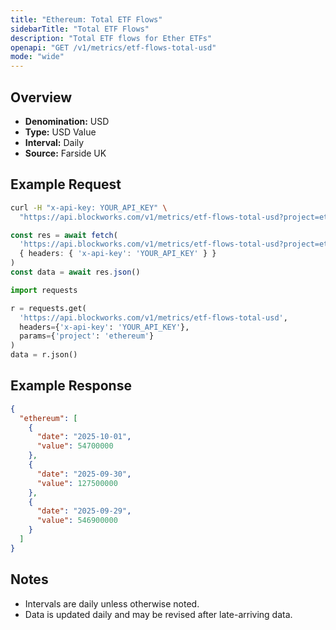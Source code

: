 ```yaml
---
title: "Ethereum: Total ETF Flows"
sidebarTitle: "Total ETF Flows"
description: "Total ETF flows for Ether ETFs"
openapi: "GET /v1/metrics/etf-flows-total-usd"
mode: "wide"
---
```


## Overview

- **Denomination:** USD
- **Type:** USD Value
- **Interval:** Daily
- **Source:** Farside UK

## Example Request

<CodeGroup>

```bash cURL
curl -H "x-api-key: YOUR_API_KEY" \
  "https://api.blockworks.com/v1/metrics/etf-flows-total-usd?project=ethereum"
```

```typescript TypeScript
const res = await fetch(
  'https://api.blockworks.com/v1/metrics/etf-flows-total-usd?project=ethereum',
  { headers: { 'x-api-key': 'YOUR_API_KEY' } }
)
const data = await res.json()
```

```python Python
import requests

r = requests.get(
  'https://api.blockworks.com/v1/metrics/etf-flows-total-usd',
  headers={'x-api-key': 'YOUR_API_KEY'},
  params={'project': 'ethereum'}
)
data = r.json()
```

</CodeGroup>

## Example Response

```json
{
  "ethereum": [
    {
      "date": "2025-10-01",
      "value": 54700000
    },
    {
      "date": "2025-09-30",
      "value": 127500000
    },
    {
      "date": "2025-09-29",
      "value": 546900000
    }
  ]
}
```

## Notes
- Intervals are daily unless otherwise noted.
- Data is updated daily and may be revised after late-arriving data.